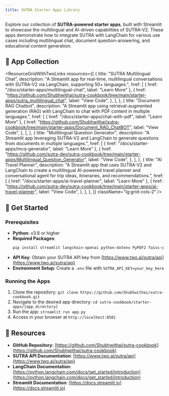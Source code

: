 ```yaml
---
title: SUTRA Starter Apps Library
---
```


Explore our collection of **SUTRA-powered starter apps**, built with Streamlit to showcase the multilingual and AI-driven capabilities of SUTRA-V2. These apps demonstrate how to integrate SUTRA with LangChain for various use cases including multilingual chat, document question-answering, and educational content generation.

## 📱 App Collection

<ResourceGridWithTwoLinks
  resources={[
    {
      title: "SUTRA Multilingual Chat",
      description:
        "A Streamlit app for real-time, multilingual conversations with SUTRA-V2 via LangChain, supporting 50+ languages.",
      href: [
        { href: "/docs/starter-apps/multilingual-chat", label: "Learn More" },
        {
          href: "https://github.com/Shubhwithai/sutra-cookbook/tree/main/starter-apps/sutra_multilingual_chat",
          label: "View Code",
        },
      ],
    },
    {
      title: "Document RAG Chatbot",
      description:
        "A Streamlit app using retrieval-augmented generation (RAG) with LangChain to chat with PDF content in multiple languages.",
      href: [
        { href: "/docs/starter-apps/chat-with-pdf", label: "Learn More" },
        {
          href: "https://github.com/Shubhwithai/sutra-cookbook/tree/main/starter-apps/Document_RAG_ChatBOT",
          label: "View Code",
        },
      ],
    },
    {
      title: "Multilingual Question Generator",
      description:
        "A Streamlit app leveraging SUTRA-V2 and LangChain to generate questions from documents in multiple languages.",
      href: [
        { href: "/docs/starter-apps/mcq-generator", label: "Learn More" },
        {
          href: "https://github.com/sutra-dev/sutra-cookbook/tree/main/starter-apps/Multilingual_Question_Generator",
          label: "View Code",
        },
      ],
    },
    {
      title: "AI Travel Planner",
      description:
        "A Streamlit app that uses SUTRA-V2 and LangChain to create a multilingual AI-powered travel planner and conversational agent for trip ideas, itineraries, and recommendations.",
      href: [
        { href: "/docs/starter-apps/ai-travel-planner", label: "Learn More" },
        {
          href: "https://github.com/sutra-dev/sutra-cookbook/tree/main/starter-apps/ai-travel-planner",
          label: "View Code",
        },
      ],
    },
  ]}
  className="lg:grid-cols-2"
/>

## 🚀 Get Started

### Prerequisites

- **Python**: v3.8 or higher
- **Required Packages**:
  ```bash
  pip install streamlit langchain-openai python-dotenv PyPDF2 faiss-cpu langchain-community
  ```
- **API Key**: Obtain your SUTRA API key from [https://www.two.ai/sutra/api](https://www.two.ai/sutra/api)
- **Environment Setup**: Create a `.env` file with `SUTRA_API_KEY=your_key_here`

### Running the Apps

1. Clone the repository: `git clone https://github.com/Shubhwithai/sutra-cookbook.git`
2. Navigate to the desired app directory: `cd sutra-cookbook/starter-apps/[app_directory]`
3. Run the app: `streamlit run app.py`
4. Access in your browser at `http://localhost:8501`

## 🔧 Resources

- **GitHub Repository**: [https://github.com/Shubhwithai/sutra-cookbook](https://github.com/Shubhwithai/sutra-cookbook)
- **SUTRA API Documentation**: [https://www.two.ai/sutra/api](https://www.two.ai/sutra/api)
- **LangChain Documentation**: [https://python.langchain.com/docs/get_started/introduction](https://python.langchain.com/docs/get_started/introduction)
- **Streamlit Documentation**: [https://docs.streamlit.io](https://docs.streamlit.io)
